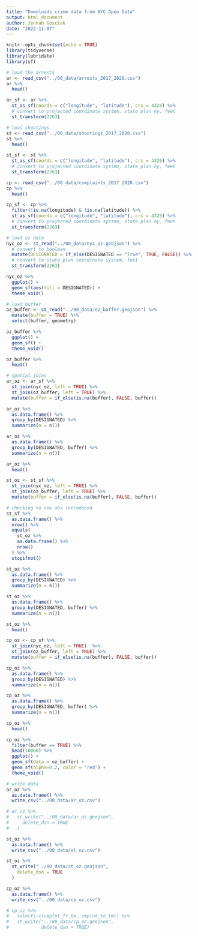 ```yaml
---
title: "Downloads crime data from NYC Open Data"
output: html_document
author: Jennah Gosciak
date: "2022-11-07"
---
```


```r
knitr::opts_chunk$set(echo = TRUE)
library(tidyverse)
library(lubridate)
library(sf)
```
```r
# load the arrests
ar <- read_csv("../00_data/arrests_2017_2020.csv")
ar %>%
  head()

ar_sf <- ar %>%
  st_as_sf(coords = c("longitude", "latitude"), crs = 4326) %>% 
  # convert to projected coordinate system, state plan ny, feet
  st_transform(2263)
```
```r
# load shootings
st <- read_csv("../00_data/shootings_2017_2020.csv")
st %>%
  head()

st_sf <- st %>%
  st_as_sf(coords = c("longitude", "latitude"), crs = 4326) %>% 
  # convert to projected coordinate system, state plan ny, feet
  st_transform(2263)
```

```r
cp <- read_csv("../00_data/complaints_2017_2020.csv")
cp %>%
  head()

cp_sf <- cp %>%
  filter(!is.na(longitude) & !is.na(latitude)) %>%
  st_as_sf(coords = c("longitude", "latitude"), crs = 4326) %>% 
  # convert to projected coordinate system, state plan ny, feet
  st_transform(2263)
```

```r
# load oz data
nyc_oz <- st_read("../00_data/nyc_oz.geojson") %>% 
  # convert to boolean
  mutate(DESIGNATED = if_else(DESIGNATED == "True", TRUE, FALSE)) %>% 
  # convert to state plan coordinate system, feet
  st_transform(2263)
```


```r
nyc_oz %>%
  ggplot() +
  geom_sf(aes(fill = DESIGNATED)) +
  theme_void()
```
```r
# load buffer
oz_buffer <- st_read("../00_data/oz_buffer.geojson") %>% 
  mutate(buffer = TRUE) %>% 
  select(buffer, geometry)

oz_buffer %>%
  ggplot() +
  geom_sf() +
  theme_void()

oz_buffer %>% 
  head()
```



```r
# spatial joins
ar_oz <- ar_sf %>%
  st_join(nyc_oz, left = TRUE) %>% 
  st_join(oz_buffer, left = TRUE) %>% 
  mutate(buffer = if_else(is.na(buffer), FALSE, buffer))

ar_oz %>%
  as.data.frame() %>%
  group_by(DESIGNATED) %>%
  summarize(n = n())

ar_oz %>%
  as.data.frame() %>%
  group_by(DESIGNATED, buffer) %>%
  summarize(n = n())

ar_oz %>%
  head()
```

```r
st_oz <- st_sf %>%
  st_join(nyc_oz, left = TRUE) %>% 
  st_join(oz_buffer, left = TRUE) %>% 
  mutate(buffer = if_else(is.na(buffer), FALSE, buffer))

# checking no new obs introduced
st_sf %>% 
  as.data.frame() %>% 
  nrow() %>% 
  equals(
    st_oz %>% 
    as.data.frame() %>% 
    nrow()
  ) %>% 
  stopifnot()

st_oz %>%
  as.data.frame() %>%
  group_by(DESIGNATED) %>%
  summarize(n = n())

st_oz %>%
  as.data.frame() %>%
  group_by(DESIGNATED, buffer) %>%
  summarize(n = n())

st_oz %>%
  head()
```
```r
cp_oz <- cp_sf %>%
  st_join(nyc_oz, left = TRUE)  %>% 
  st_join(oz_buffer, left = TRUE) %>% 
  mutate(buffer = if_else(is.na(buffer), FALSE, buffer))

cp_oz %>%
  as.data.frame() %>%
  group_by(DESIGNATED) %>%
  summarize(n = n())

cp_oz %>%
  as.data.frame() %>%
  group_by(DESIGNATED, buffer) %>%
  summarize(n = n())

cp_oz %>%
  head()

cp_oz %>% 
  filter(buffer == TRUE) %>% 
  head(10000) %>% 
  ggplot() +
  geom_sf(data = oz_buffer) +
  geom_sf(alpha=0.2, color = 'red') +
  theme_void()
```


```r
# write data
ar_oz %>%
  as.data.frame() %>%
  write_csv("../00_data/ar_oz.csv")

# ar_oz %>%
#   st_write("../00_data/ar_oz.geojson",
#     delete_dsn = TRUE
#   )
```

```r
st_oz %>%
  as.data.frame() %>%
  write_csv("../00_data/st_oz.csv")

st_oz %>%
  st_write("../00_data/st_oz.geojson",
    delete_dsn = TRUE
  )
```

```r
cp_oz %>%
  as.data.frame() %>%
  write_csv("../00_data/cp_oz.csv")

# cp_oz %>%
#   select(-c(cmplnt_fr_tm, cmplnt_to_tm)) %>%
#   st_write("../00_data/cp_oz.geojson",
#            delete_dsn = TRUE)
```




